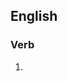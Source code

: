 ==English==

===Verb===
{{head|en|verb form}}

# {{present participle of|alchemize|lang=en|nocat=1}}